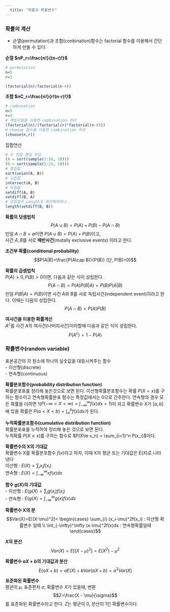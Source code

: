 ```yaml
---
  title: "확률과 확률변수"
---
```


### 확률의 계산

-   순열(permutation)과 조합(conbination)함수는 factorial 함수를 이용해서 간단하게 만들 수 있다.

**순열 $nP_r=\frac{n!}{(n-r)!}$**\
```r
# permutation
n=5
r=3

(factorial(n)/factorial(n-r))

```

**조합 $nC_r=\frac{n!}{r!(n-r)!}$**\
```r
# combination
n=5
r=3
# 팩토리얼을 이용한 combination 처리
(factorial(n)/(factorial(r)*factorial(n-r)))
# choose 함수를 이용한 combination 처리
(choose(n,r))
```


집합연산
```r

# 두 집합 랜덤 생성
(A = sort(sample(1:20, 10)))
(B = sort(sample(5:25, 10)))
# 합집합
sort(union(A, B))
# 교집합
intersect(A, B)
# 차집합
setdiff(A, B)
setdiff(B, A)
# 공집합은 Length로 확인해야하나..
length(setdiff(B, B))
```


**확률의 덧셈법칙**\
$$P(A\cup B)=P(A)+P(B)-P(A\cap B)$$ 만일 $A\cap B=\emptyset$이면 $P(A\cup B) = P(A) + P(B)$이고,  
사건 $A,B$를 서로 **배반사건**(mutally exclusive events) 이라고 한다.


**조건부 확률(conditional probability)**\
$$P(A|B)=\frac{P(A\cap B)}{P(B)} (단, P(B)>0)$$

**확률의 곱셈법칙**\
$P(A)>0, P(B)>0$이면, 다음과 같은 식이 성립한다. $$P(A\cap B)=P(A)P(B|A) =P(B)P(A|B)$$ 
만일 $P(B|A)=P(B)$이면 사건 A와 B를 서로 독립사건(independent event)이라고 한다. 이때는 다음이 성립한다. 
$$P(A\cap B) = P(A)P(B)$$

**여사건을 이용한 확률계산**\
$A^c$를 사건 A의 여사건(나머지사건)이라할때 다음과 같은 식이 성립한다. $$P(A^c)=1-P(A)$$

### 확률변수(random variable)
표본공간의 각 원소에 하나의 실숫값을 대응시켜주는 함수  
- 이산형(discrete)  
- 연속형(continuous)

**확률분포함수(probability distribution function)**\
확률분포표를 정리해 놓은것으로 보면 된다.
이산형확률분포함수는 확률 $P(X=x)$를 구하는 함수이고 연속형확률분포 함수는 특정값에서는 0으로 간주한다. 연속형의 경우 모든 확률을 더하면 1($P(-\infty < X < \infty)=\int_{-\infty}^\infty f(x)dx=1$)이 되고 확률변수 X가 $[a,b]$에 있을 확률은 $P(a < X < b)=\int_{a}^b f(x)dx$가 된다.

**누적확률분포함수(cumulative distribution function)**\
확률분포표를 누적하여 정리해 놓은 것으로 보면 된다.   
누적확률 $P(X\le x)$를 구하는 함수로 $P(X\le x_n) = \sum_{i=1}^n P(x_i)$이다.  

**확률변수의 X의 기대값**\
확률변수 X를 확률분포함수 $f(x)$라고 하자, 이때 X의 평균 또는 기대값은 $E(X)$로 나타낸다 \
이산형 : $E(X)=\sum_{i}x_i f(x_i)$\
연속형 : $E(X)=\int_{-\infty}^\infty xf(x)dx$

**함수 $g(X)$의 기대값**\
- 이산형 : $E(g(X)=\sum_{i}g(x_i) f(x_i)$ \
- 연속형 : $E(g(X)=\int_{-\infty}^\infty g(x)f(x)dx$\

**확률변수 X의 분**\
$$Var(X)=E[(X-\mu)^2]= 
\begin{cases}
\sum_{i} (x_i-\mu)^2f(x_i) : 이산형 확률변수 일때 \\
\int_{-\infty}^\infty (x-\mu)^2f(x)dx : 연속형확률일때
\end{cases}$$

**$X$의 분산**\
$$Var(X)=E[(X-\mu)^2] = E(X^2) -\mu^2$$

**확률변수 $aX+b$의 기대값과 분산**\
$$E(aX+b)=aE(X)+b  
Var(aX+b)=a^2Var(X)$$

**표준화된 확률변수**\
평균이 $\mu$, 표준편차 $\sigma$, 확률변수 $X$가 있을때, 변환  
$$Z=\frac{X - \mu}{\sigma}$$를 표준화된 확률변수라고 한다. 
$Z$는 평균이 0, 분산이 1인 확률변수이다.  
